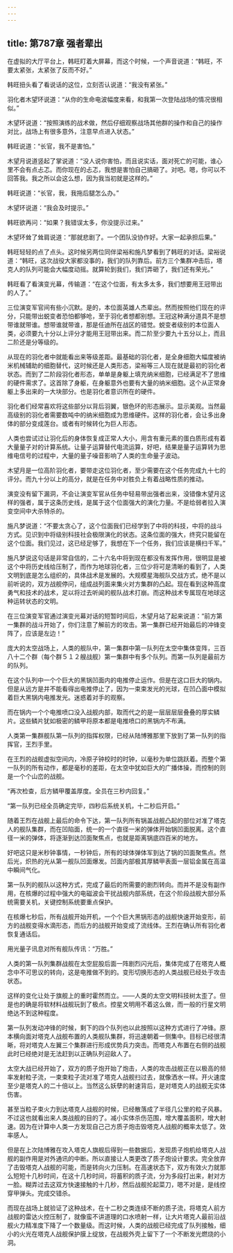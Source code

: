```yaml
---
---
---
```

title: 第787章 强者辈出
---



在虚拟的大厅平台上，韩旺盯着大屏幕，而这个时候，一个声音说道：“韩旺，不要太紧张，太紧张了反而不好。”

韩旺扭头看了看说话的这位，立刻否认说道：“我没有紧张。”

羽化者木望环说道：“从你的生命电波幅度来看，和我第一次登陆战场的情况很相似。”

木望环说道：“按照演练的战术做，然后仔细观察战场其他群的操作和自己的操作对比，战场上有很多意外，注意早点进入状态。”

韩旺说道：“长官，我不是害怕。”

木望月说道竖起了掌说道：“没人说你害怕，而且说实话，面对死亡的可能，谁心里不会有点忐忑。而你现在的忐忑，我想是害怕自己搞砸了。对吧。嗯，你可以不回答我。我之所以会这么想，因为我当初就是这样的。”

韩旺说道：“长官，我，我拖后腿怎么办。”

木望环说道：“我会及时提示。”

韩旺欲再问：“如果？我错误太多，你没提示过来。”

木望环耸了耸肩说道：“那就悲剧了。一个团队没协作好。大家一起承担后果。”

韩旺轻轻的点了点头。这时候另两位同伴梁裕和施凡梦看到了韩旺的对话。梁裕说道：“韩旺，这次战役大家都没事的，我们的队列靠后。前方三个集群冲击后，塔克人的队列可能会大幅度动摇。就算轮到我们，我们弄砸了，我们还有荣光。”

韩旺看了看演变光幕，传输道：“在这个位面，有太多太多，我们想要用王冠带出的人了。”

三位演变军官间有些小沉默。是的，本位面英雄人杰辈出。然而按照他们现在的评分，只能带出蜕变者恐怕都够呛，至于羽化者想都别想。王冠这种满分道具不是想带谁就带谁。想带谁就带谁，那是任迪所在战区的错觉。蜕变者级别的本位面人类，必须要九十分以上评分才能用王冠带出来。而二阶至少要九十五分以上，而且二阶还是分等级的。

从现在的羽化者中就能看出来等级差距。最基础的羽化者，是全身细胞大幅度被纳米机械辅助的细胞替代，这时候还是人类形态，梁裕等三人现在就是最初的羽化者状态。而到了二阶段羽化者形态，单单是身躯上填充纳米细胞，已经满足不了思维的硬件需求了。这首除了身躯，在身躯意外也要有大量的纳米细胞。这个从正常身躯上多出来的一大块部分。也是羽化者意识所在的硬件。

羽化者们经常喜欢将这些部分以背后羽翼，银色环的形态展示。显示美观。当然最高级别的羽化者需要数吨中的纳米细胞成为思维硬件。这样的羽化者，会让多出身体的部分变成莲台。或者有时候转化为巨人形态。

人类也尝试过让羽化后的身体恢复成正常人大小，用含有重元素的蛋白质形成有着大量量子对的计算系统。让量子运算替代电流运算，好吧，结果是量子运算转为思维电信号的过程中，大量的量子噪音影响了人类的生命量子波动。

木望月是一位高阶羽化者，要带走这位羽化者，至少需要在这个任务完成九十七的评分。而九十分以上的高分，就是在任务中对胜负上有着战略性质的推动。

演变没有留下漏洞，不会让演变军官从任务中轻易带出强者出来，没错像木望月这样的强者，属于这条历史线，是属于这个位面强大的演化力量。不是给弱者拉入演变空间中大杀特杀的。

施凡梦说道：“不要太贪心了，这个位面我们已经学到了中将的科技，中将的战斗方式。见识到中将级别科技社会极限演化的状态。这条位面的强大，终究只能留在这个位面。我们见过，这已经足够了，我想在下一个任务，我们应该是横扫千军。”

施凡梦说这句话是非常自信的，二十六名中将到现在都没有发挥作用，很明显是被这个中将历史线给压制了，而作为地球羽化者，三位少将可是清晰的看到了，人类文明到底是怎么组织的，具体战术是发展的。大规模星海舰队交战方式，绝不是以前听说的，双方战舰停问，组成战列面来集火对方集群的凸起。现在看到这种高度勇气和技术的战术，足以将过去听闻的舰队战术打崩。而这种战术专属现在地球这种运转状态的文明。

在三位演变军官通过演变光幕对话的短暂时间后，木望月站了起来说道：“前方第一集群的战斗开始了，你们注意了解前方的攻击。第一集群已经开始最后的冲锋变阵了，应该是左边！”

庞大的太空战场上，人类的舰队中，第一集群中第一队列在太空中集体变阵，三百八十二个群（每个群５１２艘战舰）第一集群中有多个队列。而第一队列是最前方的队列。

在这个队列中一个个巨大的黑锅凹面内的电推停止运作。但是在这口巨大的锅内。但是从远方是并不能看得出电推停止了，因为一束束发光的光球，在凹凸面中模拟着巨大黑锅内电推发光。迷惑着对手的观察。

而在锅内一个个电推喷口没入战舰内部，取而代之的是一层层层层叠叠的厚实鳞片。这些鳞片犹如极密的鳞甲将原本都是电推喷口的黑锅内不布满。

人类第一集群舰队第一队列的指挥权限，已经从陆博雅那里下放到了第一队列的指挥官，王烈手里。

在王烈的战舰虚拟空间内，冷原子钟校时的时钟，以毫秒为单位跳跃着。而整个第一队列的所有动作，都是毫秒的差距，在太空中犹如巨大的广播体操，而控制的则是一个个山峦的战舰。

“再次检查，后方鳞甲覆盖厚度。全员在三秒内回复。”

“第一队列已经全员确定完毕，四秒后系统关机，十二秒后开启。”

随着王烈在战舰上最后的命令下达，第一队列所有锅盖战舰凸起的部位对准了塔克人的舰队集群，而在凹陷面，统一的一个直径一米的弹体开始锅凹面脱离。这个直径一米的弹体，将逐渐到达凹面聚焦点，也就是距离锅底四百米的地方。

好吧这只是米秒钟事情，一秒钟后，所有的球体弹体军到达了锅的凹面聚焦点。然后光，炽热的光从第一舰队凹面爆发。凹面内部极其厚鳞甲表面一层铝金属在高温中瞬间气化。

第一队列的舰队以这种方式，完成了最后的所需要的剧烈转向。而并不是没有副作用，在核爆的过程中强大的电磁波会干扰战舰内部系统，在这个阶段战舰大部分系统需要关机，关键控制系统要重点保护。

在核爆七秒后，所有战舰开始开机，一个个巨大黑锅形态的战舰快速开始变形，前方的战舰变得水滴形态，而后方的战舰开始变成了流线体。王烈在确认所有羽化者恢复通话后。

用光量子讯息对所有舰队传讯：“万胜。”

人类的第一队列集群战舰在太空屁股后面一阵剧烈闪光后，集体完成了在塔克人概念中不可思议的转向，这是电推做不到的。变形切换形态的人类战舰已经处于攻击状态。

这样的变化让处于旗舰上的重时霍然而立。——人类的太空文明科技树太歪了。但是也的确是将软材料战舰玩到了极点。控星文明用不着这么做，而一般的行星文明绝达不到这种程度。

第一队列发动冲锋的时候，剩下的四个队列也以此按照以这种方式进行了冲锋。原本横向面对塔克人战舰布置的人类舰队集群，将迅速朝着一侧集中。目标已经很清晰，将对塔克人左翼三个集群进行形成优势兵力突击。而塔克人布置在右侧的战舰此时已经绝对是无法赶到以正确队列迎敌人了。

太空大战已经开始了，双方的质子炮开始了炮击，人类的攻击战舰正在以极高的频率发射粒子流，一束束粒子流对准了塔克人战舰扫过去，就像洒水一样。开火速度至少是塔克人的二十倍以上。当然这么妖孽的射速背后，是对塔克人的战舰无实体伤害。

甚至当粒子束火力到达塔克人战舰的时候，已经散落成了半径几公里的粒子风暴。不过这也就看出来人类战舰的目的了。减小实体杀伤范围，增大覆盖面积，增大射速。因为在计算中人类一方发现自己己方质子炮击毁塔克人战舰的概率太低了。效率感人。

但是在上次陆博雅在攻入塔克人旗舰后得到一些数据后，发现质子炮机给塔克人战舰的副作用是对外通讯的中断。所以直接让人类更改了质子炮设计要求。完全放弃了击毁塔克人战舰的可能，而是转向火力压制。在高速状态下，双方有效火力就那么短短十几秒时间，在这十几秒时间，将蓄积的质子流，分为多段打出来，射对方一脸。糊弄过去这双方快速接触的十几秒，然后战舰抡起菜刀，嗯不对是，是线控穿甲弹头。完成交错杀。

而现在战场上就验证了这种战术，在十二秒之类连续不断的质子流，将塔克人前方战舰的雷达火控压制了，就像蛮不讲道理的口水喷射一样，让大片塔克人最前沿战舰火力精准度下降了一个数量级。而这时候，人类的战舰已经完成了队列接触，细小的火光在塔克人战舰保护膜上绽放，在战舰外壳上留下了一个不断发光燃烧的小洞。